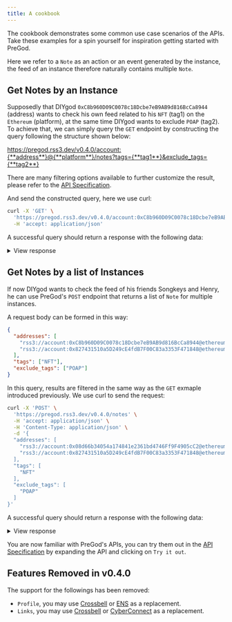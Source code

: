 ```yaml
---
title: A cookbook
---
```



The cookbook demonstrates some common use case scenarios of the APIs. Take these examples for a spin yourself for inspiration getting started with PreGod.

Here we refer to a `Note` as an action or an event generated by the instance, the feed of an instance therefore naturally contains multiple `Note`.

## Get Notes by an Instance

Supposedly that DIYgod `0xC8b960D09C0078c18Dcbe7eB9AB9d816BcCa8944` (address) wants to check his own feed related to his `NFT` (tag1) on the `Ethereum` (platform), at the same time DIYgod wants to exclude `POAP` (tag2). To achieve that, we can simply query the `GET` endpoint by constructing the query following the structure shown below:

<!-- markdownlint-disable MD034 -->

https://pregod.rss3.dev/v0.4.0/account:{**address**}@{**platform**}/notes?tags={**tag1**}&exclude_tags={**tag2**}

<!-- markdownlint-enable MD034 -->

There are many filtering options available to further customize the result, please refer to the [API Specification](#api-specification).

<Tabs>
  <TabItem value="reqGet" label="Request">

And send the constructed query, here we use curl:

```bash
curl -X 'GET' \
  'https://pregod.rss3.dev/v0.4.0/account:0xC8b960D09C0078c18Dcbe7eB9AB9d816BcCa8944@ethereum/notes?tags=NFT&exclude_tags=POAP' \
  -H 'accept: application/json'
```

</TabItem>

  <TabItem value="resGet" label="Response">

A successful query should return a response with the following data:

<details>
  <summary>View response</summary>

<p>

```json
{
  "version": "v0.4.0",
  "date_updated": "2022-05-15T11:57:26.000Z",
  "identifier": "rss3://account:0xc8b960d09c0078c18dcbe7eb9ab9d816bcca8944@ethereum/notes?exclude_tags=POAP\u0026limit=100\u0026tags=NFT",
  "total": 49,
  "list": [
    {
      "identifier": "rss3://note:0x5e598d0ce1811daf39c350ee5e7b2dcbe59c68adb4ec609a6bba173f025bdd28-430-539@ethereum",
      "date_created": "2022-03-17T23:23:35.000Z",
      "date_updated": "2022-03-17T23:23:35.000Z",
      "related_urls": [
        "https://etherscan.io/tx/0x5e598d0ce1811daf39c350ee5e7b2dcbe59c68adb4ec609a6bba173f025bdd28",
        "https://etherscan.io/nft/0x5452c7fb99d99fab3cc1875e9da9829cb50f7a13/539",
        "https://opensea.io/assets/0x5452c7fb99d99fab3cc1875e9da9829cb50f7a13/539"
      ],
      "tags": ["NFT"],
      "authors": [
        "rss3://account:0xc8b960d09c0078c18dcbe7eb9ab9d816bcca8944@ethereum"
      ],
      "title": "The Genesis RSS3 Avatar NFT #539",
      "summary": "The Genesis RSS3 Avatar NFT is a collection of 10,000 unique avatars meticulously designed to identify RSS3 community members.",
      "attachments": [
        {
          "type": "preview",
          "address": "ipfs://QmSX9QiwjTGBk5m22UscTg3vrbMwUfFsmxVzMH57hkPD5U/539.png",
          "mime_type": "image/png",
          "size_in_bytes": 58017
        }
      ],
      "source": "Ethereum NFT",
      "metadata": {
        "collection_address": "0x5452c7fb99d99fab3cc1875e9da9829cb50f7a13",
        "collection_name": "The Genesis RSS3 Avatar NFT",
        "contract_type": "ERC721",
        "from": "0x0000000000000000000000000000000000000000",
        "log_index": 430,
        "network": "ethereum",
        "proof": "0x5e598d0ce1811daf39c350ee5e7b2dcbe59c68adb4ec609a6bba173f025bdd28-430-539",
        "to": "0xc8b960d09c0078c18dcbe7eb9ab9d816bcca8944",
        "token_id": "539",
        "token_standard": "ERC721",
        "token_symbol": "The Genesis RSS3 Avatar NFT"
      }
    },
    // .....
    {
      "identifier": "rss3://note:0xb8adc7580145efeca0a77dfd9453c09f9e1fdb78a77ea51a8c8f8a791ee59bde-207-5@ethereum",
      "date_created": "2021-06-03T04:02:46.000Z",
      "date_updated": "2021-06-03T04:02:46.000Z",
      "related_urls": [
        "https://etherscan.io/tx/0xb8adc7580145efeca0a77dfd9453c09f9e1fdb78a77ea51a8c8f8a791ee59bde",
        "https://etherscan.io/nft/0xacbe98efe2d4d103e221e04c76d7c55db15c8e89/5",
        "https://opensea.io/assets/0xacbe98efe2d4d103e221e04c76d7c55db15c8e89/5"
      ],
      "links": "rss3://note:0xb8adc7580145efeca0a77dfd9453c09f9e1fdb78a77ea51a8c8f8a791ee59bde-207-5@ethereum/links",
      "backlinks": "rss3://note:0xb8adc7580145efeca0a77dfd9453c09f9e1fdb78a77ea51a8c8f8a791ee59bde-207-5@ethereum/backlinks",
      "tags": ["NFT"],
      "authors": [
        "rss3://account:0xc8b960d09c0078c18dcbe7eb9ab9d816bcca8944@ethereum"
      ],
      "title": "RSS Fruit Token #5",
      "summary": "RSS Fruits Token (RTF) are demon fruits for those who contribute significantly to the open protocol of RSS3",
      "attachments": [
        {
          "type": "preview",
          "address": "https://gateway.pinata.cloud/ipfs/Qmaou2nCtmy1dJX4QQdsCf9HLax5yFCUdkuoyZ2mStWTdd",
          "mime_type": "image/png",
          "size_in_bytes": 88330
        },
        {
          "type": "attributes",
          "content": "[{\"trait_type\":\"direction\",\"value\":\"right\"},{\"trait_type\":\"life cycle\",\"value\":\"1 leaf\"},{\"trait_type\":\"left fruit\",\"value\":\"orange\"},{\"trait_type\":\"right fruit\",\"value\":\"apple\"}]",
          "mime_type": "text/json"
        }
      ],
      "source": "Ethereum NFT",
      "metadata": {
        "collection_address": "0xacbe98efe2d4d103e221e04c76d7c55db15c8e89",
        "collection_name": "RSS Fruits Token",
        "contract_type": "ERC721",
        "from": "0x0000000000000000000000000000000000000000",
        "log_index": 207,
        "network": "ethereum",
        "proof": "0xb8adc7580145efeca0a77dfd9453c09f9e1fdb78a77ea51a8c8f8a791ee59bde-207-5",
        "to": "0xc8b960d09c0078c18dcbe7eb9ab9d816bcca8944",
        "token_id": "5",
        "token_standard": "ERC721",
        "token_symbol": "RFT"
      }
    }
  ]
}
```

</p>
From the response we can see that a list of chronologically ordered Notes containing 49 NFTs acquisitions, each Note also carries all the details you need to enrich the experience of your app.

</details>

</TabItem>
</Tabs>

## Get Notes by a list of Instances

If now DIYgod wants to check the feed of his friends Songkeys and Henry, he can use PreGod's `POST` endpoint that returns a list of `Note` for multiple instances.

<Tabs>
  <TabItem value="reqPost" label="Request">

A request body can be formed in this way:

```json
{
  "addresses": [
    "rss3://account:0xC8b960D09C0078c18Dcbe7eB9AB9d816BcCa8944@ethereum",
    "rss3://account:0x827431510a5D249cE4fdB7F00C83a3353F471848@ethereum"
  ],
  "tags": ["NFT"],
  "exclude_tags": ["POAP"]
}
```

In this query, results are filtered in the same way as the `GET` exmaple introduced previously. We use curl to send the request:

```bash
curl -X 'POST' \
  'https://pregod.rss3.dev/v0.4.0/notes' \
  -H 'accept: application/json' \
  -H 'Content-Type: application/json' \
  -d '{
  "addresses": [
    "rss3://account:0x08d66b34054a174841e2361bd4746Ff9F4905cC2@ethereum",
    "rss3://account:0x827431510a5D249cE4fdB7F00C83a3353F471848@ethereum"
  ],
  "tags": [
    "NFT"
  ],
  "exclude_tags": [
    "POAP"
  ]
}'
```

</TabItem>

  <TabItem value="resPost" label="Response">

A successful query should return a response with the following data:

<details>
  <summary>View response</summary>
<p>

```json
{
  "version": "v0.4.0",
  "date_updated": "2022-05-10T20:16:27.000Z",
  "total": 25,
  "list": [
    {
      "identifier": "rss3://note:0x6e1b2a3cc4e86c4f22e5eff44cc4cc7b303543a1b052461a866c9665b4fd7b47-582-1008@ethereum",
      "date_created": "2022-04-11T02:02:20.000Z",
      "date_updated": "2022-04-11T02:02:20.000Z",
      "related_urls": [
        "https://etherscan.io/tx/0x6e1b2a3cc4e86c4f22e5eff44cc4cc7b303543a1b052461a866c9665b4fd7b47",
        "https://etherscan.io/nft/0x5452c7fb99d99fab3cc1875e9da9829cb50f7a13/1008",
        "https://opensea.io/assets/0x5452c7fb99d99fab3cc1875e9da9829cb50f7a13/1008"
      ],
      "links": "rss3://note:0x6e1b2a3cc4e86c4f22e5eff44cc4cc7b303543a1b052461a866c9665b4fd7b47-582-1008@ethereum/links",
      "backlinks": "rss3://note:0x6e1b2a3cc4e86c4f22e5eff44cc4cc7b303543a1b052461a866c9665b4fd7b47-582-1008@ethereum/backlinks",
      "tags": ["NFT"],
      "authors": [
        "rss3://account:0x08d66b34054a174841e2361bd4746ff9f4905cc2@ethereum"
      ],
      "title": "The Genesis RSS3 Avatar NFT #1008",
      "summary": "The Genesis RSS3 Avatar NFT is a collection of 10,000 unique avatars meticulously designed to identify RSS3 community members.",
      "attachments": [
        {
          "type": "preview",
          "address": "ipfs://QmSX9QiwjTGBk5m22UscTg3vrbMwUfFsmxVzMH57hkPD5U/1008.png",
          "mime_type": "image/png",
          "size_in_bytes": 50746
        }
      ],
      "source": "Ethereum NFT",
      "metadata": {
        "collection_address": "0x5452c7fb99d99fab3cc1875e9da9829cb50f7a13",
        "collection_name": "The Genesis RSS3 Avatar NFT",
        "contract_type": "ERC721",
        "from": "0x0000000000000000000000000000000000000000",
        "log_index": 582,
        "network": "ethereum",
        "proof": "0x6e1b2a3cc4e86c4f22e5eff44cc4cc7b303543a1b052461a866c9665b4fd7b47-582-1008",
        "to": "0x08d66b34054a174841e2361bd4746ff9f4905cc2",
        "token_id": "1008",
        "token_standard": "ERC721",
        "token_symbol": "The Genesis RSS3 Avatar NFT"
      }
    },
    {
      "identifier": "rss3://note:0x5039d3f855cdacc81e4251abc5f3fd81cb634c144f8b5ed9d67cb1f42d537a02-230-19@ethereum",
      "date_created": "2022-01-19T14:00:00.000Z",
      "date_updated": "2022-01-19T14:00:00.000Z",
      "related_urls": [
        "https://etherscan.io/tx/0x5039d3f855cdacc81e4251abc5f3fd81cb634c144f8b5ed9d67cb1f42d537a02",
        "https://etherscan.io/nft/0xb9619cf4f875cdf0e3ce48b28a1c725bc4f6c0fb/19",
        "https://opensea.io/assets/0xb9619cf4f875cdf0e3ce48b28a1c725bc4f6c0fb/19"
      ],
      "links": "rss3://note:0x5039d3f855cdacc81e4251abc5f3fd81cb634c144f8b5ed9d67cb1f42d537a02-230-19@ethereum/links",
      "backlinks": "rss3://note:0x5039d3f855cdacc81e4251abc5f3fd81cb634c144f8b5ed9d67cb1f42d537a02-230-19@ethereum/backlinks",
      "tags": ["NFT"],
      "authors": [
        "rss3://account:0x827431510a5d249ce4fdb7f00c83a3353f471848@ethereum"
      ],
      "title": "RSS3 Whitepaper v1.0",
      "summary": "RSS3 Whitepaper v1.0 - Commemorative & Limited Edition",
      "attachments": [
        {
          "type": "external_url",
          "content": "https://rss3.io/RSS3-Whitepaper.pdf",
          "mime_type": "text/uri-list"
        },
        {
          "type": "preview",
          "address": "ipfs://bafybeiahqmf43pqwuq4vz4fugtg7nby4svjsn4f6a7mxfqnlfrgkww6maa/rss3-whitepaper-no-19.png",
          "mime_type": "image/png",
          "size_in_bytes": 117143
        },
        {
          "type": "object",
          "address": "ipfs://bafybeigyalxntwfje42gaylvc7qvkbsjhxyz54jdh6lzielalkkuift5ze/rss3-whitepaper-no-19.glb",
          "mime_type": "model/gltf-binary",
          "size_in_bytes": 3890832
        },
        {
          "type": "attributes",
          "content": "[{\"trait_type\":\"Author(s)\",\"value\":\"Natural Selection Labs\"},{\"trait_type\":\"Edition\",\"value\":\"First Edition\"},{\"trait_type\":\"Edition Language\",\"value\":\"English\"},{\"trait_type\":\"File Format\",\"value\":\"PDF\"},{\"trait_type\":\"No.\",\"value\":19},{\"trait_type\":\"Released Data\",\"value\":1610323200,\"display_type\":\"date\"}]",
          "mime_type": "text/json"
        }
      ],
      "source": "Ethereum NFT",
      "metadata": {
        "collection_address": "0xb9619cf4f875cdf0e3ce48b28a1c725bc4f6c0fb",
        "collection_name": "RSS3 Whitepaper",
        "contract_type": "ERC721",
        "from": "0x0000000000000000000000000000000000000000",
        "log_index": 230,
        "network": "ethereum",
        "proof": "0x5039d3f855cdacc81e4251abc5f3fd81cb634c144f8b5ed9d67cb1f42d537a02-230-19",
        "to": "0x827431510a5d249ce4fdb7f00c83a3353f471848",
        "token_id": "19",
        "token_standard": "ERC721",
        "token_symbol": "RWP"
      }
    }
  ]
}
```

</p>

The response contains a list of Notes belonging to Songkeys and Henry, includes only `NFT` and excludes `POAP`, in a chronologically order.

</details>

</TabItem>
</Tabs>

You are now familiar with PreGod's APIs, you can try them out in the [API Specification](#api-specification) by expanding the API and clicking on `Try it out`.

## Features Removed in v0.4.0

The support for the followings has been removed:

- `Profile`, you may use [Crossbell](https://crossbell.io) or [ENS](https://ens.domains) as a replacement.
- `Links`, you may use [Crossbell](https://crossbell.io) or [CyberConnect](https://cyberconnect.me) as a replacement.
